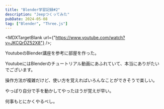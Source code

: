 ```yaml
---
title: "Blender学習記録#2"
description: "Jeepつくってみた"
pubDate: 2024-05-08
tag: ["Blender", "Three.js"]
---
```



<MDXTargetBlank url={"https://www.youtube.com/watch?v=JKCQrDZ52X8"} />;

YoutubeのBlender講座を参考に部屋を作った。

YoutubeにはBlenderのチュートリアル動画にあふれていて、本当にありがたいでございます。

操作方法が複雑だけど、使い方を覚えればいろんなことができそうで楽しい。

やっぱり自分で手を動かしてやったほうが覚えが早い。

何事もとにかくやるべし。

<Jeep />
